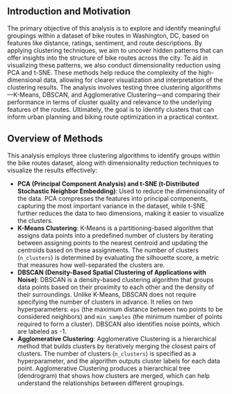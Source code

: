 ## Introduction and Motivation

The primary objective of this analysis is to explore and identify meaningful groupings within a dataset of bike routes in Washington, DC, based on features like distance, ratings, sentiment, and route descriptions. By applying clustering techniques, we aim to uncover hidden patterns that can offer insights into the structure of bike routes across the city. To aid in visualizing these patterns, we also conduct dimensionality reduction using PCA and t-SNE. These methods help reduce the complexity of the high-dimensional data, allowing for clearer visualization and interpretation of the clustering results. The analysis involves testing three clustering algorithms—K-Means, DBSCAN, and Agglomerative Clustering—and comparing their performance in terms of cluster quality and relevance to the underlying features of the routes. Ultimately, the goal is to identify clusters that can inform urban planning and biking route optimization in a practical context.

## Overview of Methods

This analysis employs three clustering algorithms to identify groups within the bike routes dataset, along with dimensionality reduction techniques to visualize the results effectively:

- **PCA (Principal Component Analysis) and t-SNE (t-Distributed Stochastic Neighbor Embedding)**: Used to reduce the dimensionality of the data. PCA compresses the features into principal components, capturing the most important variance in the dataset, while t-SNE further reduces the data to two dimensions, making it easier to visualize the clusters. 
- **K-Means Clustering**: K-Means is a partitioning-based algorithm that assigns data points into a predefined number of clusters by iterating between assigning points to the nearest centroid and updating the centroids based on these assignments. The number of clusters (`n_clusters`) is determined by evaluating the silhouette score, a metric that measures how well-separated the clusters are.
- **DBSCAN (Density-Based Spatial Clustering of Applications with Noise)**: DBSCAN is a density-based clustering algorithm that groups data points based on their proximity to each other and the density of their surroundings. Unlike K-Means, DBSCAN does not require specifying the number of clusters in advance. It relies on two hyperparameters: `eps` (the maximum distance between two points to be considered neighbors) and `min_samples` (the minimum number of points required to form a cluster). DBSCAN also identifies noise points, which are labeled as -1.
- **Agglomerative Clustering**: Agglomerative Clustering is a hierarchical method that builds clusters by iteratively merging the closest pairs of clusters. The number of clusters (`n_clusters`) is specified as a hyperparameter, and the algorithm outputs cluster labels for each data point. Agglomerative Clustering produces a hierarchical tree (dendrogram) that shows how clusters are merged, which can help understand the relationships between different groupings.